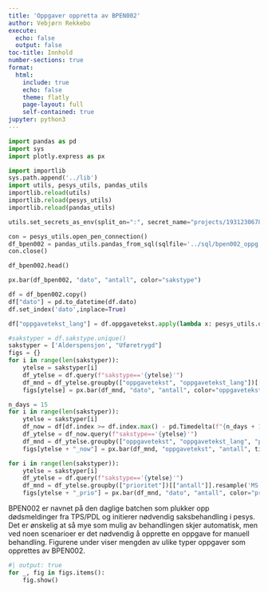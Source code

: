 ```yaml
---
title: 'Oppgaver oppretta av BPEN002'
author: Vebjørn Rekkebo
execute:
  echo: false
  output: false
toc-title: Innhold
number-sections: true
format:
  html:
    include: true
    echo: false
    theme: flatly
    page-layout: full
    self-contained: true
jupyter: python3
---
```


```python
import pandas as pd
import sys
import plotly.express as px

import importlib
sys.path.append('../lib')
import utils, pesys_utils, pandas_utils
importlib.reload(utils)
importlib.reload(pesys_utils)
importlib.reload(pandas_utils)
```

```python
utils.set_secrets_as_env(split_on=":", secret_name="projects/193123067890/secrets/pensjon-saksbehandling-nh4b/versions/latest")
```

```python
con = pesys_utils.open_pen_connection()
df_bpen002 = pandas_utils.pandas_from_sql(sqlfile='../sql/bpen002_oppg.sql', con=con, tuning=10000, lowercase=True)
con.close()
```

```python
df_bpen002.head()
```

```python
px.bar(df_bpen002, "dato", "antall", color="sakstype")
```

```python
df = df_bpen002.copy()
df["dato"] = pd.to_datetime(df.dato)
df.set_index('dato',inplace=True)

df["oppgavetekst_lang"] = df.oppgavetekst.apply(lambda x: pesys_utils.oppgavetekst_lang[x])
```

```python
#sakstyper = df.sakstype.unique()
sakstyper = ['Alderspensjon', "Uføretrygd"]
figs = {}
for i in range(len(sakstyper)):
    ytelse = sakstyper[i]
    df_ytelse = df.query(f"sakstype=='{ytelse}'")
    df_mnd = df_ytelse.groupby(["oppgavetekst", "oppgavetekst_lang"])[["antall"]].resample('MS').sum().reset_index()
    figs[ytelse] = px.bar(df_mnd, "dato", "antall", color="oppgavetekst", title=ytelse, hover_data=["oppgavetekst_lang"])
```

```python
n_days = 15
for i in range(len(sakstyper)):
    ytelse = sakstyper[i]
    df_now = df[df.index >= df.index.max() - pd.Timedelta(f"{n_days + 1} days")]
    df_ytelse = df_now.query(f"sakstype=='{ytelse}'")
    df_mnd = df_ytelse.groupby(["oppgavetekst", "oppgavetekst_lang", "prioritet"])[["antall"]].sum().reset_index().sort_values("antall", ascending=False)
    figs[ytelse + "_now"] = px.bar(df_mnd, "oppgavetekst", "antall", title=ytelse + f" siste {n_days} dager", color="prioritet", hover_data=["oppgavetekst_lang"], color_discrete_map={'HOY':utils.nav_colors[1], 'LAV':utils.nav_colors[0]})
```

```python
for i in range(len(sakstyper)):
    ytelse = sakstyper[i]
    df_ytelse = df.query(f"sakstype=='{ytelse}'")
    df_mnd = df_ytelse.groupby(["prioritet"])[["antall"]].resample('MS').sum().reset_index()
    figs[ytelse + "_prio"] = px.bar(df_mnd, "dato", "antall", color="prioritet", barmode='group', title=ytelse + f" - oppgaveprioritet", color_discrete_map={'HOY':utils.nav_colors[1], 'LAV':utils.nav_colors[0]})
```

BPEN002 er navnet på den daglige batchen som plukker opp dødsmeldinger fra TPS/PDL og initierer nødvendig saksbehandling i pesys. 
Det er ønskelig at så mye som mulig av behandlingen skjer automatisk, men ved noen scenarioer er det nødvendig å opprette en oppgave for manuell behandling.
Figurene under viser mengden av ulike typer oppgaver som opprettes av BPEN002.


```python
#| output: true
for _, fig in figs.items():
    fig.show()
```

